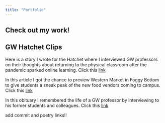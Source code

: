 ```yaml
---
title: "Portfolio"
---
```

## Check out my work!

## GW Hatchet Clips
Here is a story I wrote for the Hatchet where I interviewed GW professors on their thoughts about returning to the physical classroom after the pandemic sparked online learning. Click this [link](https://www.gwhatchet.com/2021/08/30/faculty-return-to-classrooms-after-nearly-three-semesters-of-remote-learning/)


In this article I got the chance to preview Western Market in Foggy Bottom to give students a sneak peak of the new food vendors coming to campus. Click this [link](https://www.gwhatchet.com/2021/08/30/what-to-expect-from-western-market/)

In this obituary I remembered the life of a GW professor by interviewing to his former students and colleagues. Click this [link](https://www.gwhatchet.com/2021/04/19/assistant-professor-of-health-sciences-dies-at-73-in-a-house-fire/)


add commit and poetry links!!
